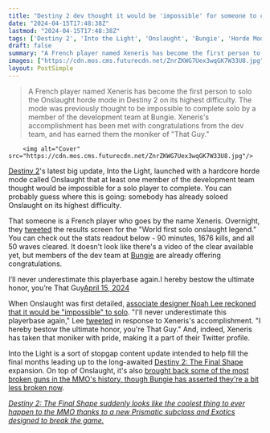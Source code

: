 ```yaml
---
title: "Destiny 2 dev thought it would be 'impossible' for someone to clear the MMO FPS's new horde mode solo until now: 'I'll never underestimate this playerbase again'"
date: "2024-04-15T17:48:38Z"
lastmod: "2024-04-15T17:48:38Z"
tags: ['Destiny 2', 'Into the Light', 'Onslaught', 'Bungie', 'Horde Mode', 'Solo Player', 'Noah Lee', 'Xeneris', 'The Final Shape', 'Prismatic Subclass', 'Exotics']
draft: false
summary: "A French player named Xeneris has become the first person to solo the Onslaught horde mode in Destiny 2 on its highest difficulty. The mode was previously thought to be impossible to complete solo by a member of the development team at Bungie. Xeneris's accomplishment has been met with congratulations from the dev team, and has earned them the moniker of 'That Guy.'"
images: ["https://cdn.mos.cms.futurecdn.net/ZnrZKWG7Uex3wqGK7W33U8.jpg"]
layout: PostSimple
---
```

> A French player named Xeneris has become the first person to solo the Onslaught horde mode in Destiny 2 on its highest difficulty. The mode was previously thought to be impossible to complete solo by a member of the development team at Bungie. Xeneris's accomplishment has been met with congratulations from the dev team, and has earned them the moniker of "That Guy."


        <img alt="Cover" src="https://cdn.mos.cms.futurecdn.net/ZnrZKWG7Uex3wqGK7W33U8.jpg"/>
        
[Destiny 2](https://www.gamesradar.com/destiny-2-guide-walkthrough/)'s latest big update, Into the Light, launched with a hardcore horde mode called Onslaught that at least one member of the development team thought would be impossible for a solo player to complete. You can probably guess where this is going: somebody has already soloed Onslaught on its highest difficulty.

That someone is a French player who goes by the name Xeneris. Overnight, they [<u>tweeted</u>](https://twitter.com/Xeneris_V/status/1779757148374786488) the results screen for the "World first solo onslaught legend." You can check out the stats readout below - 90 minutes, 1676 kills, and all 50 waves cleared. It doesn't look like there's a video of the clear available yet, but members of the dev team at [Bungie](https://www.gamesradar.com/uk/tag/bungie/) are already offering congratulations. 

I’ll never underestimate this playerbase again.I hereby bestow the ultimate honor, you’re That Guy[April 15, 2024](https://twitter.com/BlazingMuffinz/status/1779798747905736714)

When Onslaught was first detailed, [associate designer Noah Lee reckoned that it would be "impossible" to solo](https://www.gamesradar.com/destiny-2s-new-onslaught-mode-looks-like-the-call-of-duty-zombies-style-horde-mode-the-mmo-has-always-been-perfect-for-and-bungie-thinks-its-impossible-to-solo/). "I'll never underestimate this playerbase again," Lee [tweeted](https://twitter.com/BlazingMuffinz/status/1779798747905736714) in response to Xeneris's accomplishment. "I hereby bestow the ultimate honor, you're That Guy." And, indeed, Xeneris has taken that moniker with pride, making it a part of their Twitter profile.

Into the Light is a sort of stopgap content update intended to help fill the final months leading up to the long-awaited [Destiny 2: The Final Shape](https://www.gamesradar.com/destiny-2-the-final-shape-guide/) expansion. On top of Onslaught, it's also [brought back some of the most broken guns in the MMO's history, though Bungie has asserted they're a bit less broken now](https://www.gamesradar.com/destiny-2-is-bringing-back-some-of-the-most-broken-guns-in-the-mmos-history-but-bungie-says-theyre-less-broken-now/).

[<em>Destiny 2: The Final Shape suddenly looks like the coolest thing to ever happen to the MMO thanks to a new Prismatic subclass and Exotics designed to break the game.</em>](https://www.gamesradar.com/destiny-2-the-final-shape-suddenly-looks-like-the-coolest-thing-to-ever-happen-to-the-mmo-thanks-to-a-new-prismatic-subclass-and-exotics-designed-to-break-the-game/)
        